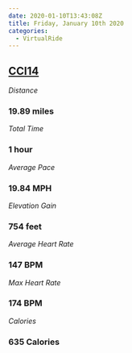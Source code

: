 ```yaml
---
date: 2020-01-10T13:43:08Z
title: Friday, January 10th 2020
categories:
  - VirtualRide
---
```

## [CCI14](https://www.strava.com/activities/2998633221)

_Distance_

### 19.89 miles

_Total Time_

### 1 hour

_Average Pace_

### 19.84 MPH

_Elevation Gain_

### 754 feet

_Average Heart Rate_

### 147 BPM

_Max Heart Rate_

### 174 BPM

_Calories_

### 635 Calories